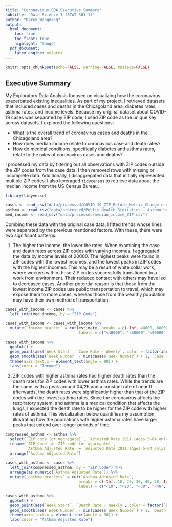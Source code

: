```yaml
---
title: "Coronavirus EDA Executive Summary"
subtitle: "Data Science I (STAT 301-1)"
author: "Derex Wangmang"
output:
  html_document:
    toc: true
    toc_float: true
    highlight: "tango"
  pdf_document:
    latex_engine: xelatex
---
```


```r
knitr::opts_chunk$set(echo=FALSE, warning=FALSE, message=FALSE)
```

## Executive Summary

My Exploratory Data Analysis focused on visualizing how the coronavirus exacerbated existing inequalities. As part of my project, I retrieved datasets that included cases and deaths in the Chicagoland area, diabetes rates, asthma rates, and income levels. Because my original dataset about COVID-19 cases was separated by ZIP code, I used ZIP code as the unique key across datasets. I explored the following questions:

* What is the overall trend of coronavirus cases and deaths in the Chicagoland area?
* How does median income relate to coronavirus case and death rates?
* How do medical conditions, specifically diabetes and asthma rates, relate to the rates of coronavirus cases and deaths?
<br>

I processed my data by filtering out all observations with ZIP codes outside the ZIP codes from the case data. I then removed rows with missing or incomplete data. Additionally, I disaggregated data that initially represented multiple ZIP codes. I also leveraged `tidycensus` to retrieve data about the median income from the US Census Bureau.
<br>
```r
library(tidyverse)

cases <- read_csv("data/processed/COVID-19_ZIP_Before_Metric_Change.csv")
asthma <- read_csv("data/processed/Public_Health_Statistics_-_Asthma_hospitalizations_in_Chicago__by_year__2000_-_2011.csv")
med_income <- read_csv("data/processed/median_income_ZIP.csv")
```

Combing these data with the original case data, I fitted trends whose lines were separated by the previous mentioned factors. With these, there were two significant patterns.

1. The higher the income, the lower the rates. When examining the case and death rates across ZIP codes with varying incomes, I aggregated the data by income levels of 20000. The highest peaks were found in ZIP codes with the lowest incomes, and the lowest peaks in ZIP codes with the highest incomes. This may be a result of white collar work, where workers within those ZIP codes successfully transitioned to a work from environment. Their reduced contact with others may have led to decreased cases. Another potential reason is that those from the lowest income ZIP codes use public transportation to travel, which may expose them to more cases, whereas those from the wealthy population may have their own method of transportation.

```r
cases_with_income <- cases %>%
  left_join(med_income, by = "ZIP Code")

cases_with_income <- cases_with_income %>%
  mutate(`income_bracket` = cut(estimate, breaks = c(-Inf, 40000, 60000, 80000, 100000, 120000, Inf),
                                labels = c("<40000", "<60000","<80000","<100000","<120000", ">=120000")))

cases_with_income %>%
  ggplot() +
  geom_point(aes(`Week Start`, `Case Rate - Weekly`, color = factor(income_bracket))) +
  geom_smooth(aes(`Week Number` - min(cases$`Week Number`) + 1, `Case Rate - Weekly`, color = factor(income_bracket)), se = FALSE) +
  theme(axis.text.x = element_text(angle = 90)) +
  labs(color = "Income")
```


2. ZIP codes with higher asthma rates had higher death rates than the death rates for ZIP codes with lower asthma rates. While the trends are the same, with a peak around 04/26 and a constant rate of near 0 afterwards, the death rates were significantly higher than that of the ZIP codes with the lowest asthma rates. Since the coronavirus affects the respiratory system, and asthma is a medical condition that affects the lungs, I expected the death rate to be higher for the ZIP code with higher rates of asthma. This visualization below quantifies my assumption, illustrating how the populations with higher asthma rates have larger peaks that extend over longer periods of time.

```r
compressed_asthma <- asthma %>%
  select(`ZIP code (or aggregate)`, `Adjusted Rate 2011 (Ages 5-64 only)`) %>%
  rename(`ZIP Code` = `ZIP code (or aggregate)`,
         `Asthma Adjusted Rate` = `Adjusted Rate 2011 (Ages 5-64 only)`) %>%
  arrange(`Asthma Adjusted Rate`)

cases_with_asthma <- cases %>%
  left_join(compressed_asthma, by = "ZIP Code") %>%
  arrange(as.numeric(`Asthma Adjusted Rate`)) %>%
  mutate(`asthma_brackets` = cut(`Asthma Adjusted Rate`,
                                breaks = c(-Inf, 10, 20, 30, 40, 50, Inf),
                                labels = c("<10", "<20", "<30", "<40", "<50", ">=50")))

cases_with_asthma %>%
  ggplot() +
  geom_point(aes(`Week Start`, `Death Rate - Weekly`, color = factor(`asthma_brackets`))) +
  geom_smooth(aes(`Week Number` - min(cases$`Week Number`) + 1, `Death Rate - Weekly`, color = factor(`asthma_brackets`)), se = FALSE) +
  theme(axis.text.x = element_text(angle = 90)) +
  labs(color = "Asthma Adjusted Rate")
```
